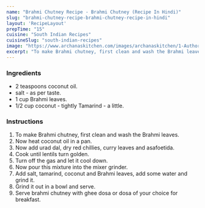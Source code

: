 ---
name: "Brahmi Chutney Recipe - Brahmi Chutney (Recipe In Hindi)"
slug: "brahmi-chutney-recipe-brahmi-chutney-recipe-in-hindi"
layout: 'RecipeLayout'
prepTime: "15"
cuisine: "South Indian Recipes"
cuisineSlug: "south-indian-recipes"
image: "https://www.archanaskitchen.com/images/archanaskitchen/1-Author/Smitha-Kalluraya/BRAHMI_CHUTNEY_recipe.jpg"
excerpt: "To make Brahmi chutney, first clean and wash the Brahmi leaves"
---

### Ingredients

-  2 teaspoons coconut oil.
-  salt - as per taste.
- 1 cup Brahmi leaves.
-  1/2 cup coconut - tightly Tamarind - a little.

### Instructions

1. To make Brahmi chutney, first clean and wash the Brahmi leaves.
1. Now heat coconut oil in a pan.
1. Now add urad dal, dry red chillies, curry leaves and asafoetida.
1. Cook until lentils turn golden.
1. Turn off the gas and let it cool down.
1. Now pour this mixture into the mixer grinder.
1. Add salt, tamarind, coconut and Brahmi leaves, add some water and grind it.
1. Grind it out in a bowl and serve.
1. Serve brahmi chutney with ghee dosa or dosa of your choice for breakfast.
